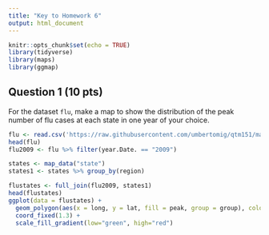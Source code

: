 ```yaml
---
title: "Key to Homework 6"
output: html_document
---
```


```r
knitr::opts_chunk$set(echo = TRUE)
library(tidyverse)
library(maps)
library(ggmap)
```


## Question 1 (10 pts)

For the dataset `flu`, make a map to show the distribution of the peak number of flu cases at each state in one year of your choice.


```r
flu <- read.csv('https://raw.githubusercontent.com/umbertomig/qtm151/main/datasets/flu.csv')
head(flu)
flu2009 <- flu %>% filter(year.Date. == "2009")

states <- map_data("state")
states1 <- states %>% group_by(region)

flustates <- full_join(flu2009, states1)
head(flustates)
ggplot(data = flustates) + 
  geom_polygon(aes(x = long, y = lat, fill = peak, group = group), color = "black") + 
  coord_fixed(1.3) +
  scale_fill_gradient(low="green", high="red")
```
